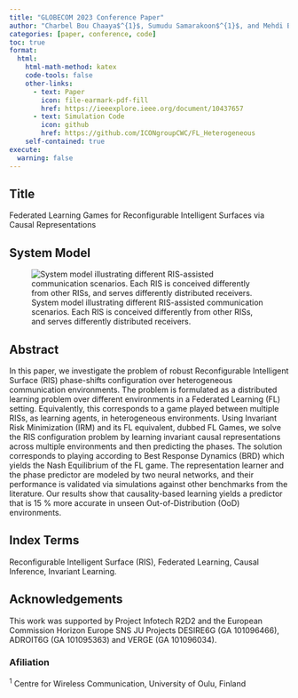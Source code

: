 ```yaml
---
title: "GLOBECOM 2023 Conference Paper"
author: "Charbel Bou Chaaya$^{1}$, Sumudu Samarakoon$^{1}$, and Mehdi Bennis$^{1}$."
categories: [paper, conference, code]
toc: true
format:
  html:
    html-math-method: katex
    code-tools: false
    other-links:
      - text: Paper
        icon: file-earmark-pdf-fill
        href: https://ieeexplore.ieee.org/document/10437657
      - text: Simulation Code
        icon: github
        href: https://github.com/ICONgroupCWC/FL_Heterogeneous
    self-contained: true
execute:
  warning: false
---
```


## Title
Federated Learning Games for Reconfigurable Intelligent Surfaces via Causal Representations

## System Model
![System model illustrating different RIS-assisted communication scenarios. Each RIS is conceived differently from other RISs, and serves differently distributed receivers.](Fig/SM_Conf3.png)

## Abstract

In this paper, we investigate the problem of robust Reconfigurable Intelligent Surface (RIS) phase-shifts configuration over heterogeneous communication environments. The problem is formulated as a distributed learning problem over different environments in a Federated Learning (FL) setting. Equivalently, this corresponds to a game played between multiple RISs, as learning agents, in heterogeneous environments. Using Invariant Risk Minimization (IRM) and its FL equivalent, dubbed FL Games, we solve the RIS configuration problem by learning invariant causal representations across multiple environments and then predicting the phases. The solution corresponds to playing according to Best Response Dynamics (BRD) which yields the Nash Equilibrium of the FL game. The representation learner and the phase predictor are modeled by two neural networks, and their performance is validated via simulations against other benchmarks from the literature. Our results show that causality-based learning yields a predictor that is 15 % more accurate in unseen Out-of-Distribution (OoD) environments.

## Index Terms

Reconfigurable Intelligent Surface (RIS), Federated Learning, Causal Inference, Invariant Learning. 

## Acknowledgements

This work was supported by Project Infotech R2D2 and the European Commission Horizon Europe SNS JU Projects DESIRE6G (GA 101096466), ADROIT6G (GA 101095363) and VERGE (GA 101096034).

### Afiliation

$^1$ Centre for Wireless Communication, University of Oulu, Finland 